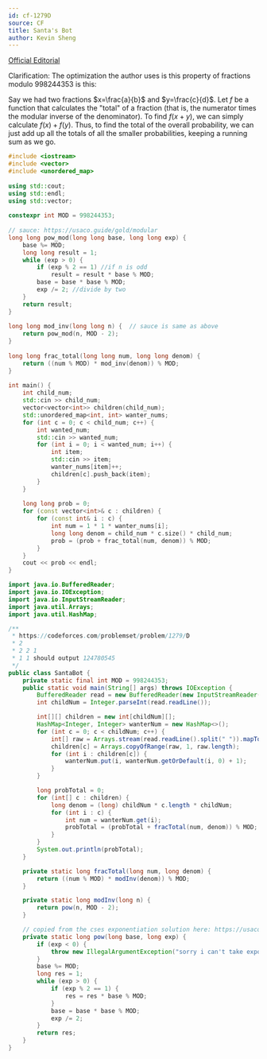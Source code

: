 ```yaml
---
id: cf-1279D
source: CF
title: Santa's Bot
author: Kevin Sheng
---
```


[Official Editorial](https://codeforces.com/blog/entry/72577)

Clarification:
The optimization the author uses is this property of fractions modulo $998244353$ is this:

<Info>

Say we had two fractions $x=\frac{a}{b}$ and $y=\frac{c}{d}$. Let $f$ be a function that calculates the "total" of a fraction (that is, the numerator times the modular inverse of the denominator). To find $f(x + y)$, we can simply calculate $f(x) + f(y)$. Thus, to find the total of the overall probability, we can just add up all the totals of all the smaller probabilities, keeping a running sum as we go.

</Info>

<LanguageSection>

<CPPSection>

```cpp
#include <iostream>
#include <vector>
#include <unordered_map>
 
using std::cout;
using std::endl;
using std::vector;
 
constexpr int MOD = 998244353;
 
// sauce: https://usaco.guide/gold/modular
long long pow_mod(long long base, long long exp) {
	base %= MOD;
	long long result = 1;
	while (exp > 0) {
		if (exp % 2 == 1) //if n is odd
			result = result * base % MOD;
		base = base * base % MOD;
		exp /= 2; //divide by two
	}
	return result;
}
 
long long mod_inv(long long n) {  // sauce is same as above
	return pow_mod(n, MOD - 2);
}
 
long long frac_total(long long num, long long denom) {
	return ((num % MOD) * mod_inv(denom)) % MOD;
}
 
int main() {
	int child_num;
	std::cin >> child_num;
	vector<vector<int>> children(child_num);
	std::unordered_map<int, int> wanter_nums;
	for (int c = 0; c < child_num; c++) {
		int wanted_num;
		std::cin >> wanted_num;
		for (int i = 0; i < wanted_num; i++) {
			int item;
			std::cin >> item;
			wanter_nums[item]++;
			children[c].push_back(item);
		}
	}
 
	long long prob = 0;
	for (const vector<int>& c : children) {
		for (const int& i : c) {
			int num = 1 * 1 * wanter_nums[i];
			long long denom = child_num * c.size() * child_num;
			prob = (prob + frac_total(num, denom)) % MOD;
		}
	}
	cout << prob << endl;
}
```

</CPPSection>

<JavaSection>

```java
import java.io.BufferedReader;
import java.io.IOException;
import java.io.InputStreamReader;
import java.util.Arrays;
import java.util.HashMap;

/**
 * https://codeforces.com/problemset/problem/1279/D
 * 2
 * 2 2 1
 * 1 1 should output 124780545
 */
public class SantaBot {
	private static final int MOD = 998244353;
	public static void main(String[] args) throws IOException {
		BufferedReader read = new BufferedReader(new InputStreamReader(System.in));
		int childNum = Integer.parseInt(read.readLine());

		int[][] children = new int[childNum][];
		HashMap<Integer, Integer> wanterNum = new HashMap<>();
		for (int c = 0; c < childNum; c++) {
			int[] raw = Arrays.stream(read.readLine().split(" ")).mapToInt(Integer::parseInt).toArray();
			children[c] = Arrays.copyOfRange(raw, 1, raw.length);
			for (int i : children[c]) {
				wanterNum.put(i, wanterNum.getOrDefault(i, 0) + 1);
			}
		}

		long probTotal = 0;
		for (int[] c : children) {
			long denom = (long) childNum * c.length * childNum;
			for (int i : c) {
				int num = wanterNum.get(i);
				probTotal = (probTotal + fracTotal(num, denom)) % MOD;
			}
		}
		System.out.println(probTotal);
	}

	private static long fracTotal(long num, long denom) {
		return ((num % MOD) * modInv(denom)) % MOD;
	}

	private static long modInv(long n) {
		return pow(n, MOD - 2);
	}

	// copied from the cses exponentiation solution here: https://usaco.guide/gold/modular
	private static long pow(long base, long exp) {
		if (exp < 0) {
			throw new IllegalArgumentException("sorry i can't take exponents lower than 0");
		}
		base %= MOD;
		long res = 1;
		while (exp > 0) {
			if (exp % 2 == 1) {
				res = res * base % MOD;
			}
			base = base * base % MOD;
			exp /= 2;
		}
		return res;
	}
}
```

</JavaSection>

</LanguageSection>
